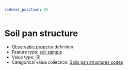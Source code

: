 ```yaml
---
sidebar_position: 35
---
```



# Soil pan structure

- [Observable property](/viewers/dawe-vocabs?uri=https://linked.data.gov.au/def/nrm/151ce1f3-9ff5-456c-b780-806f705d97c6) definition
- Feature type: [soil sample](http://linked.data.gov.au/def/tern-cv/06461021-a6c2-4175-9651-23653c2b9116)
- Value type: [IRI](https://w3id.org/tern/ontologies/tern/IRI)
- Categorical value collection: [Soils pan structures codes](/viewers/dawe-vocabs?uri=https://linked.data.gov.au/def/nrm/295ca7cc-f6e6-451d-a0de-667fa3187378)

<Example protocolModule="soil-pit-characterization" observableProperty="https://linked.data.gov.au/def/nrm/151ce1f3-9ff5-456c-b780-806f705d97c6" />
